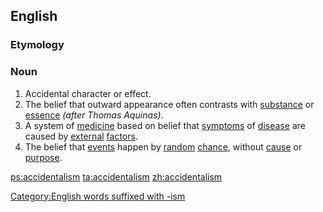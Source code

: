 ==English==

===Etymology===
{{suffix|en|accidental|ism}}

===Noun===
{{en-noun|-}}

# Accidental character or effect.
# The belief that outward appearance often contrasts with [[substance]] or [[essence]] ''(after Thomas Aquinas)''.
# A system of [[medicine]] based on belief that [[symptoms]] of [[disease]] are caused by [[external]] [[factor]]s.
# The belief that [[events]] happen by [[random]] [[chance]], without [[cause]] or [[purpose]].

[[Category:English words suffixed with -ism]]

[[ps:accidentalism]]
[[ta:accidentalism]]
[[zh:accidentalism]]